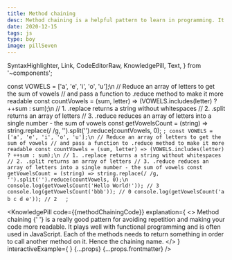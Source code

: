 ```yaml
---
title: Method chaining
desc: Method chaining is a helpful pattern to learn in programming. It complies with the functional, declarative approach and reduces repetition.
date: 2020-12-15
tags: js
type: boy
image: pillSeven
---
```


  SyntaxHighlighter,
  Link,
  CodeEditorRaw,
  KnowledgePill,
  Text,
} from '~components';

const VOWELS = ['a', 'e', 'i', 'o', 'u'];\n
// Reduce an array of letters to get the sum of vowels
// and pass a function to .reduce method to make it more readable
const countVowels = (sum, letter) => (VOWELS.includes(letter) ? ++sum : sum);\n
// 1. .replace returns a string without whitespaces
// 2. .split returns an array of letters
// 3. .reduce reduces an array of letters into a single number - the sum of vowels
const getVowelsCount = (string) =>
  string.replace(/ /g, '').split('').reduce(countVowels, 0);
`;
const VOWELS = ['a', 'e', 'i', 'o', 'u'];\n
// Reduce an array of letters to get the sum of vowels
// and pass a function to .reduce method to make it more readable
const countVowels = (sum, letter) => (VOWELS.includes(letter) ? ++sum : sum);\n
// 1. .replace returns a string without whitespaces
// 2. .split returns an array of letters
// 3. .reduce reduces an array of letters into a single number - the sum of vowels
const getVowelsCount = (string) =>
  string.replace(/ /g, '').split('').reduce(countVowels, 0);\n
console.log(getVowelsCount('Hello World!')); // 3
console.log(getVowelsCount('bbb')); // 0
console.log(getVowelsCount('a b c d e')); // 2  
`;


<KnowledgePill
  code={<SyntaxHighlighter showCopy>{methodChainingCode}</SyntaxHighlighter>}
  explanation={
    <>
      <Link
        href="https://www.tutorialspoint.com/method-chaining-in-javascript"
        size="preNormal"
      >
        Method chaining
      </Link>{' '}
      is a really good pattern for avoiding repetition and making your code more
      readable. It plays well with functional programming and is often used in
      JavaScript. Each of the methods needs to return something in order to call
      another method on it. Hence the chaining name.
    </>
  }
  interactiveExample={
    <CodeEditorRaw
      tabs={tabs}
      initialHtml={initialHtml}
      initialJs={initialJs}
    />
  }
  {...props}
  {...props.frontmatter}
/>
